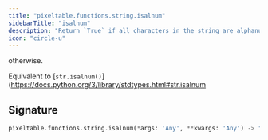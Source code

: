 ```yaml
---
title: "pixeltable.functions.string.isalnum"
sidebarTitle: "isalnum"
description: "Return `True` if all characters in the string are alphanumeric and there is at least one character, `False`"
icon: "circle-u"
---
```

otherwise.

Equivalent to \[`str.isalnum()`\](https://docs.python.org/3/library/stdtypes.html#str.isalnum


## Signature

```python
pixeltable.functions.string.isalnum(*args: 'Any', **kwargs: 'Any') -> "'exprs.FunctionCall'"
```

